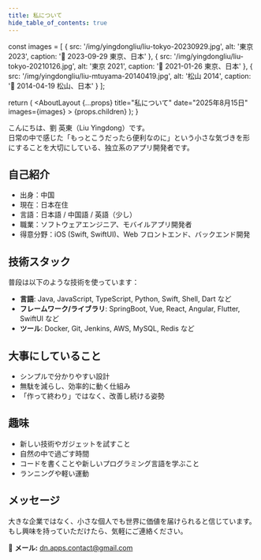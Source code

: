 ```yaml
---
title: 私について
hide_table_of_contents: true
---
```



  const images = [
    { 
      src: '/img/yingdongliu/liu-tokyo-20230929.jpg', 
      alt: '東京 2023', 
      caption: '🗼 2023-09-29 東京、日本' 
    },
    { 
      src: '/img/yingdongliu/liu-tokyo-20210126.jpg', 
      alt: '東京 2021', 
      caption: '🌸 2021-01-26 東京、日本' 
    },
    { 
      src: '/img/yingdongliu/liu-mtuyama-20140419.jpg', 
      alt: '松山 2014', 
      caption: '🏯 2014-04-19 松山、日本' 
    }
  ];
  
  return (
    <AboutLayout 
      {...props} 
      title="私について" 
      date="2025年8月15日" 
      images={images}
    >
      {props.children}
    </AboutLayout>
  );
}

こんにちは、劉 英東（Liu Yingdong）です。  
日常の中で感じた「もっとこうだったら便利なのに」という小さな気づきを形にすることを大切にしている、独立系のアプリ開発者です。

## 自己紹介

- 出身：中国
- 現在：日本在住
- 言語：日本語 / 中国語 / 英語（少し）
- 職業：ソフトウェアエンジニア、モバイルアプリ開発者
- 得意分野：iOS (Swift, SwiftUI)、Web フロントエンド、バックエンド開発

## 技術スタック

普段は以下のような技術を使っています：

- **言語**: Java, JavaScript, TypeScript, Python, Swift, Shell, Dart など
- **フレームワーク/ライブラリ**: SpringBoot, Vue, React, Angular, Flutter, SwiftUI など
- **ツール**: Docker, Git, Jenkins, AWS, MySQL, Redis など

## 大事にしていること

- シンプルで分かりやすい設計
- 無駄を減らし、効率的に動く仕組み
- 「作って終わり」ではなく、改善し続ける姿勢

## 趣味

- 新しい技術やガジェットを試すこと
- 自然の中で過ごす時間
- コードを書くことや新しいプログラミング言語を学ぶこと
- ランニングや軽い運動

## メッセージ

大きな企業ではなく、小さな個人でも世界に価値を届けられると信じています。  
もし興味を持っていただけたら、気軽にご連絡ください。

📩 **メール:** dn.apps.contact@gmail.com